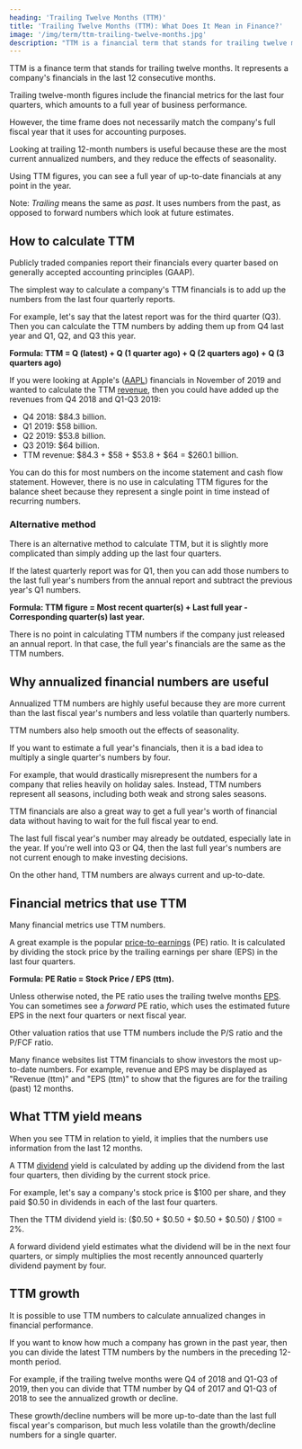 ```yaml
---
heading: 'Trailing Twelve Months (TTM)'
title: 'Trailing Twelve Months (TTM): What Does It Mean in Finance?'
image: '/img/term/ttm-trailing-twelve-months.jpg'
description: "TTM is a financial term that stands for trailing twelve months. It represents a company's financial numbers in the past 12 consecutive months."
---
```


TTM is a finance term that stands for trailing twelve months. It represents a company's financials in the last 12 consecutive months.

Trailing twelve-month figures include the financial metrics for the last four quarters, which amounts to a full year of business performance.

However, the time frame does not necessarily match the company's full fiscal year that it uses for accounting purposes.

Looking at trailing 12-month numbers is useful because these are the most current annualized numbers, and they reduce the effects of seasonality.

Using TTM figures, you can see a full year of up-to-date financials at any point in the year.

Note: _Trailing_ means the same as _past_. It uses numbers from the past, as opposed to forward numbers which look at future estimates.

<Text1Ad key="/term/ttm-trailing-twelve-months/1" mobileOnly={true} />

## How to calculate TTM

Publicly traded companies report their financials every quarter based on generally accepted accounting principles (GAAP).

The simplest way to calculate a company's TTM financials is to add up the numbers from the last four quarterly reports.

For example, let's say that the latest report was for the third quarter (Q3). Then you can calculate the TTM numbers by adding them up from Q4 last year and Q1, Q2, and Q3 this year.

**Formula: TTM = Q (latest) + Q (1 quarter ago) + Q (2 quarters ago) + Q (3 quarters ago)**

If you were looking at Apple's ([AAPL](/stocks/aapl/)) financials in November of 2019 and wanted to calculate the TTM [revenue](/term/revenue/), then you could have added up the revenues from Q4 2018 and Q1-Q3 2019:

-  Q4 2018: $84.3 billion.
-  Q1 2019: $58 billion.
-  Q2 2019: $53.8 billion.
-  Q3 2019: $64 billion.
-  TTM revenue: $84.3 + $58 + $53.8 + $64 = $260.1 billion.

You can do this for most numbers on the income statement and cash flow statement. However, there is no use in calculating TTM figures for the balance sheet because they represent a single point in time instead of recurring numbers.

<Text2Ad key="/term/ttm-trailing-twelve-months/2" />

### Alternative method

There is an alternative method to calculate TTM, but it is slightly more complicated than simply adding up the last four quarters.

If the latest quarterly report was for Q1, then you can add those numbers to the last full year's numbers from the annual report and subtract the previous year's Q1 numbers.

**Formula: TTM figure = Most recent quarter(s) + Last full year - Corresponding quarter(s) last year.**

There is no point in calculating TTM numbers if the company just released an annual report. In that case, the full year's financials are the same as the TTM numbers.

## Why annualized financial numbers are useful

Annualized TTM numbers are highly useful because they are more current than the last fiscal year's numbers and less volatile than quarterly numbers.

TTM numbers also help smooth out the effects of seasonality.

If you want to estimate a full year's financials, then it is a bad idea to multiply a single quarter's numbers by four.

For example, that would drastically misrepresent the numbers for a company that relies heavily on holiday sales. Instead, TTM numbers represent all seasons, including both weak and strong sales seasons.

TTM financials are also a great way to get a full year's worth of financial data without having to wait for the full fiscal year to end.

The last full fiscal year's number may already be outdated, especially late in the year. If you're well into Q3 or Q4, then the last full year's numbers are not current enough to make investing decisions.

On the other hand, TTM numbers are always current and up-to-date.

## Financial metrics that use TTM

Many financial metrics use TTM numbers.

A great example is the popular [price-to-earnings](/term/pe-ratio/) (PE) ratio. It is calculated by dividing the stock price by the trailing earnings per share (EPS) in the last four quarters.

**Formula: PE Ratio = Stock Price / EPS (ttm).**

Unless otherwise noted, the PE ratio uses the trailing twelve months [EPS](/term/eps-earnings-per-share/). You can sometimes see a _forward_ PE ratio, which uses the estimated future EPS in the next four quarters or next fiscal year.

Other valuation ratios that use TTM numbers include the P/S ratio and the P/FCF ratio.

Many finance websites list TTM financials to show investors the most up-to-date numbers. For example, revenue and EPS may be displayed as "Revenue (ttm)" and "EPS (ttm)" to show that the figures are for the trailing (past) 12 months.

## What TTM yield means

When you see TTM in relation to yield, it implies that the numbers use information from the last 12 months.

A TTM [dividend](/how-often-are-dividends-paid/) yield is calculated by adding up the dividend from the last four quarters, then dividing by the current stock price.

For example, let's say a company's stock price is $100 per share, and they paid $0.50 in dividends in each of the last four quarters.

Then the TTM dividend yield is: ($0.50 + $0.50 + $0.50 + $0.50) / $100 = 2%.

A forward dividend yield estimates what the dividend will be in the next four quarters, or simply multiplies the most recently announced quarterly dividend payment by four.

<Text3Ad key="/term/ttm-trailing-twelve-months/3" />

## TTM growth

It is possible to use TTM numbers to calculate annualized changes in financial performance.

If you want to know how much a company has grown in the past year, then you can divide the latest TTM numbers by the numbers in the preceding 12-month period.

For example, if the trailing twelve months were Q4 of 2018 and Q1-Q3 of 2019, then you can divide that TTM number by Q4 of 2017 and Q1-Q3 of 2018 to see the annualized growth or decline.

These growth/decline numbers will be more up-to-date than the last full fiscal year's comparison, but much less volatile than the growth/decline numbers for a single quarter.
